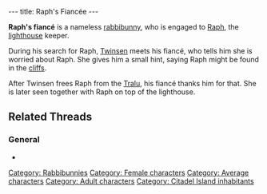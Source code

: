 ---
title: Raph's Fiancée
---

{{Character|
Name=Raph's fiancé|
Image=Ralph's fiance portrait.jpg|
Race=[[Rabbibunny]]|
Gender=Female|
Size=Medium|
Age=Adult}}

'''Raph's fiancé''' is a nameless [[rabbibunny]], who is engaged to [[Raph]], the [[lighthouse]] keeper.

During his search for Raph, [[Twinsen]] meets his fiancé, who tells him she is worried about Raph. She gives him a small hint, saying Raph might be found in the [[cliffs]].

After Twinsen frees Raph from the [[Tralu]], his fiancé thanks him for that. She is later seen together with Raph on top of the lighthouse.

== Related Threads ==
=== General ===
* {{thread|id=8382|title=Weird thing in the LBA 2 recorded demo...}}

[[Category: Rabbibunnies]]
[[Category: Female characters]]
[[Category: Average characters]]
[[Category: Adult characters]]
[[Category: Citadel Island inhabitants]]